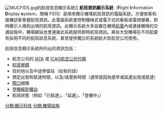 {{unreferenced|time=2011-07-14T14:54:28+00:00}}
{{TA
|0= zh-tw: 資訊; zh-cn:信息; zh-hk:信息
|1= zh-tw: 登機門; zh-hk: 閘口
|2= zh-tw: 航廈; zh-cn: 客運大樓; zh-hk: 客運大樓
}}
[[Image:MUCFIDS.jpg|right]]的航班信息顯示系統]]
'''航班資訊顯示系統'''（'''F'''light '''I'''nformation '''D'''isplay '''s'''ystem，簡稱 FIDS）是用來顯示機場航班資訊的電腦系統，方便旅客和接機訪客掌握航班資訊。此電腦系統會控制機械式或電子式的看板或電視螢幕，即時顯示入境和出境的航班資訊。此顯示系統大多設置在機場[[航廈|航廈]]內或連接機場的交通設施中，機場網站也會連接此系統提供即時航班資訊。某些大型機場在不同航廈有採用不同的航班訊息系統，甚至提供獨立的系統給大型航空公司使用。

航班信息顯示系統所列出的資訊包括：

* 航空公司的 [[國際航空運輸協會航空公司代碼|IATA]] 或 [[ICAO航空公司代碼|ICAO航空公司代碼]]
* [[航班號碼|航班號碼]]
* 目的地以及中途停留站（如有的話）
* 預定出發和抵達時間，以及/或更新時間（通常是因為提早或延遲出發或抵達）
* [[閘口|閘口]]號碼
* [[登機報到櫃台|登機報到櫃台]]
* 航班狀態（例如「已抵達」、「延遲」、「登機中」）

[[分類:顯示科技|分類:顯示科技]]
[[分類:機場設施|分類:機場設施]]

{{航空小作品}}